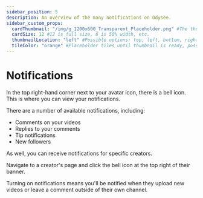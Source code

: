 ```yaml
---
sidebar_position: 5
description: An overview of the many notifications on Odysee.
sidebar_custom_props:
  cardThumbnail: "/img/g_1200x600_Transparent_Placeholder.png" #The thumbnail on the category card.
  cardSize: 12 #12 is full size, 6 is 50% width, etc.
  thumbnailLocation: "left" #Possible options: top, left, bottom, right, none
  tileColor: "orange" #Placeholder tiles until thumbnail is ready, possible options: blue, cream, darkpurple, lightpurple, mauve, orange, pink, none
---
```


# Notifications

In the top right-hand corner next to your avatar icon, there is a bell icon. This is where you can view your notifications.

There are a number of available notifications, including:

- Comments on your videos
- Replies to your comments
- Tip notifications
- New followers

As well, you can receive notifications for specific creators.

Navigate to a creator's page and click the bell icon at the top right of their banner.

Turning on notifications means you'll be notified when they upload new videos or leave a comment outside of their own channel.
